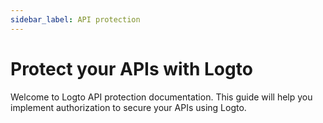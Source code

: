 ```yaml
---
sidebar_label: API protection
---
```


# Protect your APIs with Logto

Welcome to Logto API protection documentation. This guide will help you implement authorization to secure your APIs using Logto.
